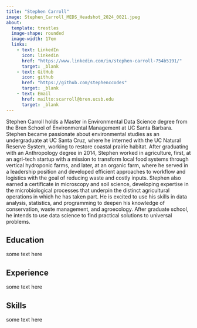 ```yaml
---
title: "Stephen Carroll"
image: Stephen_Carroll_MEDS_Headshot_2024_0021.jpeg
about:
  template: trestles
  image-shape: rounded
  image-width: 17em
  links: 
    - text: LinkedIn
      icon: linkedin
      href: "https://www.linkedin.com/in/stephen-carroll-754b5191/"
      target: _blank
    - text: GitHub
      icon: github
      href: "https://github.com/stephenccodes"
      target: _blank
    - text: Email
      href: mailto:scarroll@bren.ucsb.edu
      target: _blank
---
```



Stephen Carroll holds a Master in Environmental Data Science degree from the Bren School of Environmental Management at UC Santa Barbara.
Stephen became passionate about environmental studies as an undergraduate at UC Santa Cruz, where he interned with the UC Natural Reserve System, working to restore coastal prairie habitat. After graduating with an Anthropology degree in 2014, Stephen worked in agriculture, first, at an agri-tech startup with a mission to transform local food systems through vertical hydroponic farms, and later, at an organic farm, where he served in a leadership position and developed efficient approaches to workflow and logistics with the goal of reducing waste and costly inputs. Stephen also earned a certificate in microscopy and soil science, developing expertise in the microbiological processes that underpin the distinct agricultural operations in which he has taken part. He is excited to use his skills in data analysis, statistics, and programming to deepen his knowledge of conservation, waste management, and agroecology. After graduate school, he intends to use data science to find practical solutions to universal problems.

## Education

some text here

## Experience

some text here

## Skills

some text here